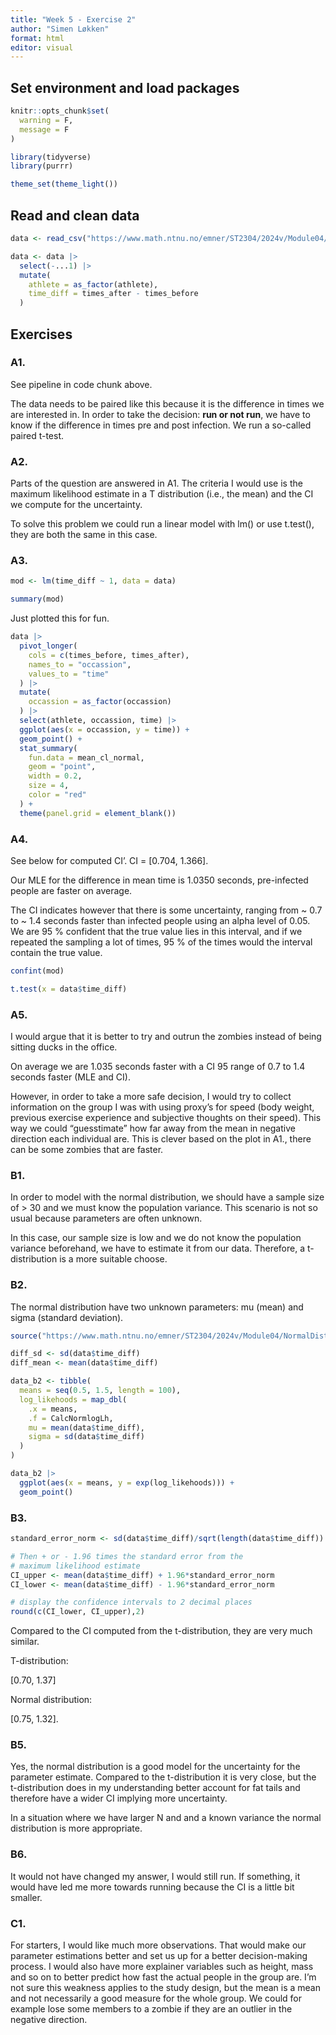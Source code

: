 ```yaml
---
title: "Week 5 - Exercise 2"
author: "Simen Løkken"
format: html
editor: visual
---
```


## Set environment and load packages

```r

knitr::opts_chunk$set(
  warning = F,
  message = F
)
```

```r

library(tidyverse)
library(purrr)

theme_set(theme_light())
```

## Read and clean data

```r

data <- read_csv("https://www.math.ntnu.no/emner/ST2304/2024v/Module04/Ztimes100.csv")

data <- data |> 
  select(-...1) |> 
  mutate(
    athlete = as_factor(athlete),
    time_diff = times_after - times_before
  )
```

## Exercises

### A1. 

See pipeline in code chunk above.

The data needs to be paired like this because it is the difference in times we are interested in. In order to take the decision: **run or not run**, we have to know if the difference in times pre and post infection. We run a so-called paired t-test.

### A2.

Parts of the question are answered in A1. The criteria I would use is the maximum likelihood estimate in a T distribution (i.e., the mean) and the CI we compute for the uncertainty.

To solve this problem we could run a linear model with lm() or use t.test(), they are both the same in this case.

### A3.

```r
mod <- lm(time_diff ~ 1, data = data)
```

```r
summary(mod)
```

Just plotted this for fun.

```r

data |> 
  pivot_longer(
    cols = c(times_before, times_after),
    names_to = "occassion",
    values_to = "time"
  ) |> 
  mutate(
    occassion = as_factor(occassion)
  ) |> 
  select(athlete, occassion, time) |> 
  ggplot(aes(x = occassion, y = time)) +
  geom_point() +
  stat_summary(
    fun.data = mean_cl_normal,
    geom = "point",
    width = 0.2,
    size = 4,
    color = "red"
  ) +
  theme(panel.grid = element_blank())
```

### A4.

See below for computed CI'. CI = [0.704, 1.366]. 

Our MLE for the difference in mean time is 1.0350 seconds, pre-infected people are faster on average.

The CI indicates however that there is some uncertainty, ranging from ~ 0.7 to ~ 1.4 seconds faster than infected people using an alpha level of 0.05. We are 95 % confident that the true value lies in this interval, and if we repeated the sampling a lot of times, 95 % of the times would the interval contain the true value.

```r

confint(mod)
```

```r

t.test(x = data$time_diff)
```

### A5.

I would argue that it is better to try and outrun the zombies instead of being sitting ducks in the office. 

On average we are 1.035 seconds faster with a CI 95 range of 0.7 to 1.4 seconds faster (MLE and CI). 

However, in order to take a more safe decision, I would try to collect information on the group I was with using proxy's for speed (body weight, previous exercise experience and subjective thoughts on their speed). This way we could "guesstimate" how far away from the mean in negative direction each individual are. This is clever based on the plot in A1., there can be some zombies that are faster.

### B1. 

In order to model with the normal distribution, we should have a sample size of > 30 and we must know the population variance. This scenario is not so usual because parameters are often unknown.

In this case, our sample size is low and we do not know the population variance beforehand, we have to estimate it from our data. Therefore, a t-distribution is a more suitable choose.

### B2.

The normal distribution have two unknown parameters: mu (mean) and sigma (standard deviation). 

```r

source("https://www.math.ntnu.no/emner/ST2304/2024v/Module04/NormalDistFunctions.R")

diff_sd <- sd(data$time_diff)
diff_mean <- mean(data$time_diff)

data_b2 <- tibble(
  means = seq(0.5, 1.5, length = 100),
  log_likehoods = map_dbl(
    .x = means,
    .f = CalcNormlogLh,
    mu = mean(data$time_diff),
    sigma = sd(data$time_diff)
  )
)

data_b2 |> 
  ggplot(aes(x = means, y = exp(log_likehoods))) +
  geom_point()

```

### B3.

```r

standard_error_norm <- sd(data$time_diff)/sqrt(length(data$time_diff))

# Then + or - 1.96 times the standard error from the 
# maximum likelihood estimate
CI_upper <- mean(data$time_diff) + 1.96*standard_error_norm
CI_lower <- mean(data$time_diff) - 1.96*standard_error_norm

# display the confidence intervals to 2 decimal places
round(c(CI_lower, CI_upper),2)
```
Compared to the CI computed from the t-distribution, they are very much similar.

T-distribution: 

[0.70, 1.37]

Normal distribution:

[0.75, 1.32].

### B5.

Yes, the normal distribution is a good model for the uncertainty for the parameter estimate. Compared to the t-distribution it is very close, but the t-distribution does in my understanding better account for fat tails and therefore have a wider CI implying more uncertainty. 

In a situation where we have larger N and and a known variance the normal distribution is more appropriate.

### B6.

It would not have changed my answer, I would still run. If something, it would have led me more towards running because the CI is a little bit smaller.

### C1.

For starters, I would like much more observations. That would make our parameter estimations better and set us up for a better decision-making process. I would also have more explainer variables such as height, mass and so on to better predict how fast the actual people in the group are. I'm not sure this weakness applies to the study design, but the mean is a mean and not necessarily a good measure for the whole group. We could for example lose some members to a zombie if they are an outlier in the negative direction.